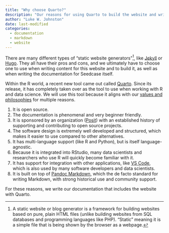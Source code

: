```yaml
---
title: "Why choose Quarto?"
description: "Our reasons for using Quarto to build the website and write the general documentation."
author: "Luke W. Johnston"
date: last-modified
categories:
  - documentation
  - markdown
  - website
---
```


There are many different types of "static website generators"[^1], like
[Jekyll](https://jekyllrb.com/) or [Hugo](https://gohugo.io/). They all
have their pros and cons, and we ultimately have to choose one to use
when writing content for this website and to build it, as well as when
writing the documentation for Seedcase itself.

[^1]: A static website or blog generator is a framework for building
    websites based on pure, plain HTML files (unlike building websites
    from SQL databases and programming languages like PHP). "Static"
    meaning it is a simple file that is being shown by the browser as a
    webpage.

Within the R world, a recent new tool came out called
[Quarto](https://quarto.org/). Since its release, it has completely
taken over as the tool to use when working with R and data science. We
will use this tool because it aligns with our [values and philosophies](https://seedcase-project.org/about.html#principles)
for multiple reasons.

1.  It is open source.
2.  The documentation is phenomenal and very beginner friendly.
3.  It is sponsored by an organization ([Posit](https://posit.co/)) with
    an established history of supporting and contributing to open source
    projects.
4.  The software design is extremely well developed and structured,
    which makes it easier to use compared to other alternatives.
5.  It has multi-language support (like R and Python), but is itself
    language-agnostic.
6.  Because it is integrated into RStudio, many data scientists and
    researchers who use R will quickly become familiar with it.
7.  It has support for integration with other applications, like [VS
    Code](https://code.visualstudio.com/), which is also used by many
    software developers and data scientists.
8.  It is built on top of [Pandoc Markdown](https://pandoc.org/), which
    the de facto standard for writing Markdown, with strong historical
    use and community support.

For these reasons, we write our documentation that includes the website
with Quarto.
